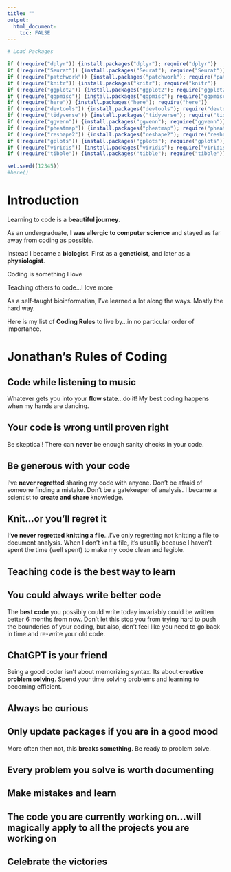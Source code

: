 ```yaml
---
title: ""
output: 
  html_document:
    toc: FALSE
---
```


```r
# Load Packages 

if (!require("dplyr")) {install.packages("dplyr"); require("dplyr")}
if (!require("Seurat")) {install.packages("Seurat"); require("Seurat")}
if (!require("patchwork")) {install.packages("patchwork"); require("patchwork")}
if (!require("knitr")) {install.packages("knitr"); require("knitr")}
if (!require("ggplot2")) {install.packages("ggplot2"); require("ggplot2")}
if (!require("ggpmisc")) {install.packages("ggpmisc"); require("ggpmisc")}
if (!require("here")) {install.packages("here"); require("here")}
if (!require("devtools")) {install.packages("devtools"); require("devtools")}
if (!require("tidyverse")) {install.packages("tidyverse"); require("tidyverse")}
if (!require("ggvenn")) {install.packages("ggvenn"); require("ggvenn")}
if (!require("pheatmap")) {install.packages("pheatmap"); require("pheatmap")}
if (!require("reshape2")) {install.packages("reshape2"); require("reshape2")}
if (!require("gplots")) {install.packages("gplots"); require("gplots")}
if (!require("viridis")) {install.packages("viridis"); require("viridis")}
if (!require("tibble")) {install.packages("tibble"); require("tibble")}

set.seed((12345))
#here()
```

# Introduction

Learning to code is a **beautiful journey**. <br>

As an undergraduate, **I was allergic to computer science** and stayed as far away from coding as possible. <br>

Instead I became a **biologist**. First as a **geneticist**, and later as a **physiologist**. <br>



Coding is something I love <br>

Teaching others to code...I love more <br>

As a self-taught bioinformatian, I've learned a lot along the ways. Mostly the hard way. <br>

Here is my list of **Coding Rules** to live by...in no particular order of importance.

# Jonathan's Rules of Coding

## Code while listening to **music**
Whatever gets you into your **flow state**...do it! My best coding happens when my hands are dancing. 

## Your code is **wrong** until proven **right**
Be skeptical! There can **never** be enough sanity checks in your code. 

## **Be generous** with your code
I've **never regretted** sharing my code with anyone. Don't be afraid of someone finding a mistake. Don't be a gatekeeper of analysis. I became a scientist to **create and share** knowledge.  

## **Knit**...or you'll regret it
**I've never regretted knitting a file**...I've only regretting not knitting a file to document analysis. When I don't knit a file, it's usually because I haven't spent the time (well spent) to make my code clean and legible. 

## **Teaching code** is the best way to learn

## You could always **write better code**
The **best code** you possibly could write today invariably could be written better 6 months from now. Don't let this stop you from trying hard to push the bounderies of your coding, but also, don't feel like you need to go back in time and re-write your old code.


## **ChatGPT** is your friend
Being a good coder isn't about memorizing syntax. Its about **creative problem solving**. Spend your time solving problems and learning to becoming efficient. 

## Always be curious

## Only update packages if you are in a **good mood**
More often then not, this **breaks something**. Be ready to problem solve. 

## **Every** problem you solve is **worth documenting**

## **Make mistakes** and learn

## The code you are currently working on...will magically apply to all the projects you are working on

## **Celebrate** the victories



